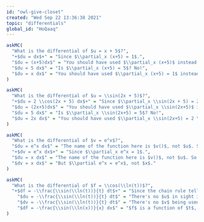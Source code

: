 ```yaml
---
id: "owl-give-closet"
created: "Wed Sep 22 13:36:38 2021"
topic: "differentials"
global_id: "HoQaaq"
---
```



```r
askMC(
  "What is the differential of $u = x + 5$?",
  "+$du = dx$+" = "Since $\\partial_x (x+5) = 1$.",
  "$du = (x+5)dx$" = "You should have used $\\partial_x (x+5)$ instead of $(x+5)$ on the right side.",
  "$du = 5 dx$" = "Is $\\partial_x (x+5) = 5$? No!",
  "$du = x dx$" = "You should have used $\\partial_x (x+5) = 1$ instead of $x$ on the right side."
)
```


```r
askMC(
  "What is the differential of $u = \\sin(2x + 5)$?",
  "+$du = 2 \\cos(2x + 5) dx$+" = "Since $\\partial_x \\sin(2x + 5) = 2 \\cos(2x + 5)$.",
  "$du = (2x+5)dx$" = "You should have used $\\partial_x \\sin(2x+5)$ instead of $(2x+5)$ on the right side.",
  "$du = 5 dx$" = "Is $\\partial_x \\sin(2x+5) = 5$? No!",
  "$du = 2x dx$" = "You should have used $\\partial_x \\sin(2x+5) = 2 \\cos(2x + 5)$ instead of $2x$ on the right side."
)
```

```r
askMC(
  "What is the differential of $v = e^x$?",
  "$du = e^x dx$" = "The name of the function here is $v()$, not $u$. So the differential should be written $dv$.",
  "+$dv = e^x dx$+" = "Since $\\partial_x e^x = 1$.",
  "$du = x dx$" = "The name of the function here is $v()$, not $u$. So the differential should be written $dv$.",
  "$dv = x dx$" = "But $\\partial e^x = e^x$, not $x$."
)
```

```r
askMC(
  "What is the differential of $f = \\cos(\\ln(t))$?",
  "+$df = -\\frac{\\sin(\\ln(t))}{t} dt$+" = "Since the chain rule tells us $\\partial_t\\cos(\\ln(t)) = -\\sin(\\ln(t))/x$.",
    "$du = -\\frac{\\sin(\\ln(t))}{t} dt$" = "There's no $u$ in sight in this problem. It's $f$.",
    "$dv = -\\frac{\\sin(\\ln(t))}{t} dt$" = "There's no $v$ being used in this problem. It's $f$ that we're asking about.",
    "$df = -\frac{\\sin(\\ln(x))}{x} dx$" = "$f$ is a function of $t$, not $x$."
)
```

